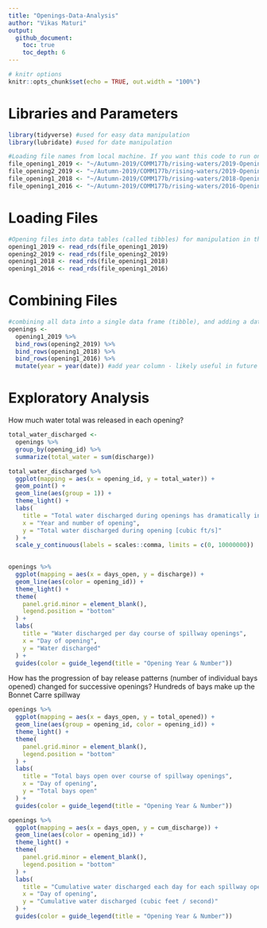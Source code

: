 ```yaml
---
title: "Openings-Data-Analysis"
author: "Vikas Maturi"
output: 
  github_document:
    toc: true
    toc_depth: 6
---
```


```r
# knitr options
knitr::opts_chunk$set(echo = TRUE, out.width = "100%")
```

# Libraries and Parameters
```r
library(tidyverse) #used for easy data manipulation
library(lubridate) #used for date manipulation
```

```r
#Loading file names from local machine. If you want this code to run on your local machine, you must either: 1. create the exact following file structure under your Home, and clone the git repository to that directory, or 2. change each of these file names when running the program on your local machine.
file_opening1_2019 <- "~/Autumn-2019/COMM177b/rising-waters/2019-Opening1.Rds"
file_opening2_2019 <- "~/Autumn-2019/COMM177b/rising-waters/2019-Opening2.Rds"
file_opening1_2018 <- "~/Autumn-2019/COMM177b/rising-waters/2018-Opening1.Rds"
file_opening1_2016 <- "~/Autumn-2019/COMM177b/rising-waters/2016-Opening1.Rds"

```

# Loading Files
```r
#Opening files into data tables (called tibbles) for manipulation in the program. We are not editing the raw file at all.
opening1_2019 <- read_rds(file_opening1_2019)
opening2_2019 <- read_rds(file_opening2_2019)
opening1_2018 <- read_rds(file_opening1_2018)
opening1_2016 <- read_rds(file_opening1_2016)
```

# Combining Files
```r
#combining all data into a single data frame (tibble), and adding a date column
openings <-
  opening1_2019 %>% 
  bind_rows(opening2_2019) %>% 
  bind_rows(opening1_2018) %>% 
  bind_rows(opening1_2016) %>%
  mutate(year = year(date)) #add year column - likely useful in future

```


# Exploratory Analysis

How much water total was released in each opening? 
```r
total_water_discharged <-
  openings %>% 
  group_by(opening_id) %>% 
  summarize(total_water = sum(discharge))
```

```r
total_water_discharged %>% 
  ggplot(mapping = aes(x = opening_id, y = total_water)) +
  geom_point() +
  geom_line(aes(group = 1)) +
  theme_light() + 
  labs(
    title = "Total water discharged during openings has dramatically increased",
    x = "Year and number of opening",
    y = "Total water discharged during opening [cubic ft/s]"
  ) +
  scale_y_continuous(labels = scales::comma, limits = c(0, 10000000))
  
```


```r
openings %>% 
  ggplot(mapping = aes(x = days_open, y = discharge)) +
  geom_line(aes(color = opening_id)) +
  theme_light() +
  theme(
    panel.grid.minor = element_blank(),
    legend.position = "bottom"
  ) +
  labs(
    title = "Water discharged per day course of spillway openings",
    x = "Day of opening",
    y = "Water discharged"
  ) +
  guides(color = guide_legend(title = "Opening Year & Number"))
```



How has the progression of bay release patterns (number of individual bays opened) changed for successive openings? Hundreds of bays make up the Bonnet Carre spillway
```r
openings %>%
  ggplot(mapping = aes(x = days_open, y = total_opened)) +
  geom_line(aes(group = opening_id, color = opening_id)) +
  theme_light() + 
  theme(
    panel.grid.minor = element_blank(),
    legend.position = "bottom"
  ) +
  labs(
    title = "Total bays open over course of spillway openings",
    x = "Day of opening",
    y = "Total bays open"
  ) +
  guides(color = guide_legend(title = "Opening Year & Number")) 
```

```r
openings %>% 
  ggplot(mapping = aes(x = days_open, y = cum_discharge)) + 
  geom_line(aes(color = opening_id)) +
  theme_light() + 
  theme(
    panel.grid.minor = element_blank(),
    legend.position = "bottom"
  ) +
  labs(
    title = "Cumulative water discharged each day for each spillway opening",
    x = "Day of opening",
    y = "Cumulative water discharged (cubic feet / second)"
  ) +
  guides(color = guide_legend(title = "Opening Year & Number")) 
  
```


